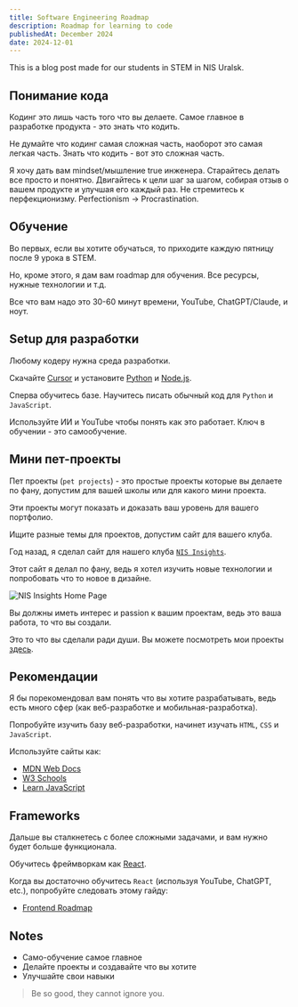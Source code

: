 ```yaml
---
title: Software Engineering Roadmap
description: Roadmap for learning to code
publishedAt: December 2024
date: 2024-12-01
---
```


This is a blog post made for our students in STEM in NIS Uralsk.

## Понимание кода

Кодинг это лишь часть того что вы делаете. Самое главное в разработке продукта - это знать что кодить.

Не думайте что кодинг самая сложная часть, наоборот это самая легкая часть. Знать что кодить - вот это сложная часть.

Я хочу дать вам mindset/мышление true инженера. Старайтесь делать все просто и понятно. Двигайтесь к цели шаг за шагом, собирая отзыв о вашем продукте и улучшая его каждый раз. Не стремитесь к перфекционизму. Perfectionism -> Procrastination.

## Обучение

Во первых, если вы хотите обучаться, то приходите каждую пятницу после 9 урока в STEM.

Но, кроме этого, я дам вам roadmap для обучения. Все ресурсы, нужные технологии и т.д.

Все что вам надо это 30-60 минут времени, YouTube, ChatGPT/Claude, и ноут.

## Setup для разработки

Любому кодеру нужна среда разработки.

Скачайте [Cursor](https://cursor.com) и установите [Python](https://www.python.org) и [Node.js](https://nodejs.org).

Сперва обучитесь базе. Научитесь писать обычный код для `Python` и `JavaScript`.

Используйте ИИ и YouTube чтобы понять как это работает. Ключ в обучении - это самообучение.

## Мини пет-проекты

Пет проекты (`pet projects`) - это простые проекты которые вы делаете по фану, допустим для вашей школы или для какого мини проекта.

Эти проекты могут показать и доказать ваш уровень для вашего портфолио.

Ищите разные темы для проектов, допустим сайт для вашего клуба.

Год назад, я сделал сайт для нашего клуба [`NIS Insights`](https://nis-insights.org).

Этот сайт я делал по фану, ведь я хотел изучить новые технологии и попробовать что то новое в дизайне.

<Image
  alt="NIS Insights Home Page"
  src="/og.png"
  width={1230}
  height={630}
/>

Вы должны иметь интерес и passion к вашим проектам, ведь это ваша работа, то что вы создали.

Это то что вы сделали ради души.
Вы можете посмотреть мои проекты [здесь](/projects).

## Рекомендации

Я бы порекомендовал вам понять что вы хотите разрабатывать, ведь есть много сфер (как веб-разработке и мобильная-разработка).

Попробуйте изучить базу веб-разработки, начинет изучать `HTML`, `CSS` и `JavaScript`.

Используйте сайты как:

- [MDN Web Docs](https://developer.mozilla.org/en-US/)
- [W3 Schools](https://www.w3schools.com/)
- [Learn JavaScript](https://learn.javascript.ru/)

## Frameworks

Дальше вы сталкнетесь с более сложными задачами, и вам нужно будет больше функционала.

Обучитесь фреймворкам как [React](https://react.dev).

Когда вы достаточно обучитесь `React` (используя YouTube, ChatGPT, etc.), попробуйте следовать этому гайду:

- [Frontend Roadmap](https://gist.github.com/iboughtbed/af1a7f1aae6855a5df46e5b49c2bc69b)

## Notes

- Само-обучение самое главное
- Делайте проекты и создавайте что вы хотите
- Улучшайте свои навыки

> Be so good, they cannot ignore you.
